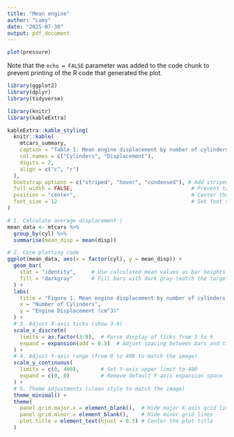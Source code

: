 ```yaml
---
title: "Mean engine"
author: "Lamy"
date: "2025-07-30"
output: pdf_document
---
```


```r
plot(pressure)
```

Note that the `echo = FALSE` parameter was added to the code chunk to prevent printing of the R code that generated the plot.

```r
library(ggplot2)
library(dplyr)
library(tidyverse)
```

```r
library(knitr)
library(kableExtra)

kableExtra::kable_styling(
  knitr::kable(
    mtcars_summary,
    caption = "Table 1: Mean engine displacement by number of cylinders", # Table title
    col.names = c("Cylinders", "Displacement"),                          # Rename columns for better readability
    digits = 2,                                                          # Round values to 2 decimal places
    align = c("c", "r")                                                  # Column alignment (center for first column, right for second)
  ),
  bootstrap_options = c("striped", "hover", "condensed"), # Add striped rows, hover effect, and compact layout
  full_width = FALSE,                                      # Prevent table from stretching to full page width
  position = "center",                                     # Center the table on the page
  font_size = 12                                           # Set font size
)
```

```r

# 1. Calculate average displacement )
mean_data <- mtcars %>%
  group_by(cyl) %>%
  summarise(mean_disp = mean(disp))  

# 2. Core plotting code
ggplot(mean_data, aes(x = factor(cyl), y = mean_disp)) +
  geom_bar(
    stat = "identity",     # Use calculated mean values as bar heights
    fill = "darkgray"      # Fill bars with dark gray (match the target image)
  ) +
  labs(
    title = "Figure 1. Mean engine displacement by number of cylinders.",
    x = "Number of Cylinders",
    y = "Engine Displacement (cm^3)"  
  ) +
  # 3. Adjust X-axis ticks (show 3-9)
  scale_x_discrete(
    limits = as.factor(3:9),  # Force display of ticks from 3 to 9
    expand = expansion(add = 0.5)  # Adjust spacing between bars and ticks
  ) +
  # 4. Adjust Y-axis range (from 0 to 400 to match the image)
  scale_y_continuous(
    limits = c(0, 400),       # Set Y-axis upper limit to 400
    expand = c(0, 0)          # Remove default Y-axis expansion space
  ) +
  # 5. Theme adjustments (clean style to match the image)
  theme_minimal() +
  theme(
    panel.grid.major.x = element_blank(),  # Hide major X-axis grid lines
    panel.grid.minor = element_blank(),    # Hide minor grid lines
    plot.title = element_text(hjust = 0.5) # Center the plot title
  )
```